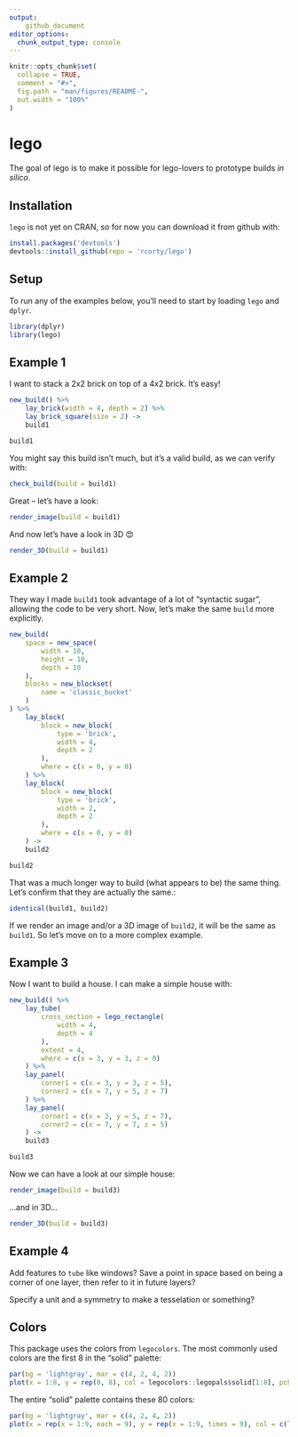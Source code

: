 ```yaml
---
output: 
    github_document
editor_options: 
  chunk_output_type: console
---
```


<!-- README.md is generated from README.Rmd. Please edit that file -->

```r
knitr::opts_chunk$set(
  collapse = TRUE,
  comment = "#>",
  fig.path = "man/figures/README-",
  out.width = "100%"
)
```

# lego

The goal of lego is to make it possible for lego-lovers to prototype builds _in silico_.

## Installation

`lego` is not yet on CRAN, so for now you can download it from github with:

```r
install.packages('devtools')
devtools::install_github(repo = 'rcorty/lego')
```

## Setup

To run any of the examples below, you'll need to start by loading `lego` and `dplyr`.

```r
library(dplyr)
library(lego)
```

## Example 1

I want to stack a 2x2 brick on top of a 4x2 brick.
It's easy!

```r
new_build() %>% 
    lay_brick(width = 4, depth = 2) %>% 
    lay_brick_square(size = 2) ->
    build1

build1
```

You might say this build isn't much, but it's a valid build, as we can verify with:

```r
check_build(build = build1)
```

Great -- let's have a look:

```r
render_image(build = build1)
```

And now let's have a look in 3D 😍

```r
render_3D(build = build1)
```

## Example 2

They way I made `build1` took advantage of a lot of "syntactic sugar", allowing the code to be very short.
Now, let's make the same `build` more explicitly.

```r
new_build(
    space = new_space(
        width = 10,
        height = 10,
        depth = 10
    ),
    blocks = new_blockset(
        name = 'classic_bucket'
    )
) %>% 
    lay_block(
        block = new_block(
            type = 'brick',
            width = 4, 
            depth = 2
        ),
        where = c(x = 0, y = 0)
    ) %>% 
    lay_block(
        block = new_block(
            type = 'brick',
            width = 2, 
            depth = 2
        ),
        where = c(x = 0, y = 0)
    ) ->
    build2

build2
```

That was a much longer way to build (what appears to be) the same thing.
Let's confirm that they are actually the same.:

```r
identical(build1, build2)
```

If we render an image and/or a 3D image of `build2`, it will be the same as `build1`.
So let's move on to a more complex example.

## Example 3

Now I want to build a house.
I can make a simple house with:

```r
new_build() %>% 
    lay_tube(
        cross_section = lego_rectangle(
            width = 4,
            depth = 4
        ),
        extent = 4,
        where = c(x = 3, y = 3, z = 0)
    ) %>% 
    lay_panel(
        corner1 = c(x = 3, y = 3, z = 5),
        corner2 = c(x = 7, y = 5, z = 7)
    ) %>% 
    lay_panel(
        corner1 = c(x = 3, y = 5, z = 7),
        corner2 = c(x = 7, y = 7, z = 5)
    ) ->
    build3

build3
```

Now we can have a look at our simple house:

```r
render_image(build = build3)
```

...and in 3D...

```r
render_3D(build = build3)
```


## Example 4

Add features to `tube` like windows?
Save a point in space based on being a corner of one layer, then refer to it in future layers?

Specify a unit and a symmetry to make a tesselation or something?

## Colors

This package uses the colors from `legocolors`.  The most commonly used colors are the first 8 in the "solid" palette:

```r
par(bg = 'lightgray', mar = c(4, 2, 4, 2))
plot(x = 1:8, y = rep(0, 8), col = legocolors::legopals$solid[1:8], pch = 15, cex = 6, axes = FALSE, xlab = NA, ylab = NA, main = 'The first 8 colors of the "solid" palette')
```

The entire "solid" palette contains these 80 colors:

```r
par(bg = 'lightgray', mar = c(4, 2, 4, 2))
plot(x = rep(x = 1:9, each = 9), y = rep(x = 1:9, times = 9), col = c(legocolors::legopals$solid, NA), pch = 15, cex = 6, axes = FALSE, xlab = NA, ylab = NA, main = 'The 80 colors of the "solid" palette')
```

